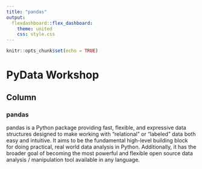 ```yaml
---
title: "pandas"
output: 
  flexdashboard::flex_dashboard:
    theme: united
    css: style.css
---
```


```r
knitr::opts_chunk$set(echo = TRUE)

```

PyData Workshop
=====================

Column {.tabset}
--------------

### pandas

pandas is a Python package providing fast, flexible, and expressive data structures designed to make working with “relational” or “labeled” data both easy and intuitive. It aims to be the fundamental high-level building block for doing practical, real world data analysis in Python. Additionally, it has the broader goal of becoming the most powerful and flexible open source data analysis / manipulation tool available in any language. 
